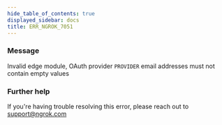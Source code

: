 ```yaml
---
hide_table_of_contents: true
displayed_sidebar: docs
title: ERR_NGROK_7051
---
```




### Message

Invalid edge module, OAuth provider `PROVIDER` email addresses must not contain empty values

<ErrorDetails error="err_ngrok_7051" />

### Further help

If you're having trouble resolving this error, please reach out to [support@ngrok.com](mailto:support@ngrok.com?subject=Help%20with%20ERR_NGROK_7051)
